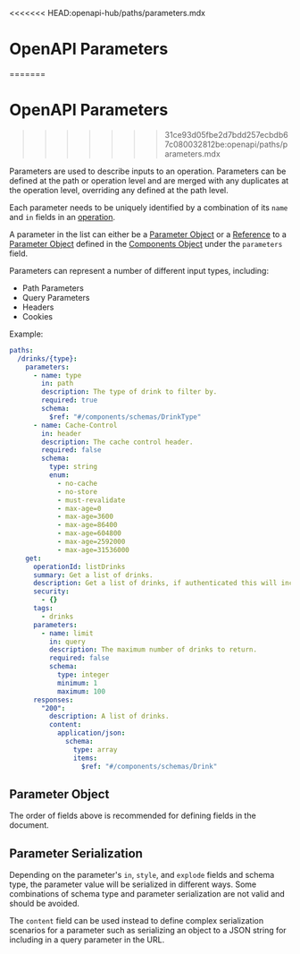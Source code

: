 <<<<<<< HEAD:openapi-hub/paths/parameters.mdx
# OpenAPI Parameters

=======

# OpenAPI Parameters
>>>>>>> 31ce93d05fbe2d7bdd257ecbdb67c080032812be:openapi/paths/parameters.mdx

Parameters are used to describe inputs to an operation. Parameters can be defined at the path or operation level and are merged with any duplicates at the operation level, overriding any defined at the path level.

Each parameter needs to be uniquely identified by a combination of its `name` and `in` fields in an [operation](/openapi/paths/operations).

A parameter in the list can either be a [Parameter Object](/openapi/paths/parameters#parameter-object) or a [Reference](/openapi/references) to a [Parameter Object](/openapi/paths/parameters#parameter-object) defined in the [Components Object](/openapi/components) under the `parameters` field.

Parameters can represent a number of different input types, including:

- Path Parameters
- Query Parameters
- Headers
- Cookies

Example:

```yaml
paths:
  /drinks/{type}:
    parameters:
      - name: type
        in: path
        description: The type of drink to filter by.
        required: true
        schema:
          $ref: "#/components/schemas/DrinkType"
      - name: Cache-Control
        in: header
        description: The cache control header.
        required: false
        schema:
          type: string
          enum:
            - no-cache
            - no-store
            - must-revalidate
            - max-age=0
            - max-age=3600
            - max-age=86400
            - max-age=604800
            - max-age=2592000
            - max-age=31536000
    get:
      operationId: listDrinks
      summary: Get a list of drinks.
      description: Get a list of drinks, if authenticated this will include stock levels and product codes otherwise it will only include public information.
      security:
        - {}
      tags:
        - drinks
      parameters:
        - name: limit
          in: query
          description: The maximum number of drinks to return.
          required: false
          schema:
            type: integer
            minimum: 1
            maximum: 100
      responses:
        "200":
          description: A list of drinks.
          content:
            application/json:
              schema:
                type: array
                items:
                  $ref: "#/components/schemas/Drink"
```

## Parameter Object

<Table
  title="Parameter Object Fields"
  data={[
    {
      field: "`name`",
      type: "String",
      required: "✅",
      description: "The **case sensitive** name of the parameter. This **_must_** be unique when combined with the `in` field.\nIf the `in` field is `path`, then this field **_must_** be referenced in the owning path."
    },
    {
      field: "`in`",
      type: "String",
      required: "✅",
      description: "The type or location of the parameter. The available types are:\n- `path` - A templated parameter defined within the path.\n- `query` - A query parameter passed via the URL.\n- `header` - A header parameter passed via HTTP headers.\n- `cookie` - A cookie parameter passed via HTTP cookies."
    },
    {
      field: "`description`",
      type: "String",
      required: "",
      description: "A description of the parameter. This may contain [CommonMark syntax](https://spec.commonmark.org/) to provide a rich description."
    },
    {
      field: "`required`",
      type: "Boolean",
      required: "",
      description: "Whether the parameter is required. If the `in` field is `path`, then this field is **always** required and **_must_** be `true`. Defaults to `false`."
    },
    {
      field: "`deprecated`",
      type: "Boolean",
      required: "",
      description: "Whether the parameter is deprecated. Defaults to `false`."
    },
    {
      field: "`style`",
      type: "String",
      required: "",
      description: "Describes how the parameter value will be serialized depending on the `in` field. The available styles are `matrix`, `label`, `form`, `simple`, `spaceDelimited`, `pipeDelimited`, and `deepObject`.\n\nThe default style depends on the `in` field:\n- `path` - `simple`\n- `query` - `form`\n- `header` - `simple`\n- `cookie` - `form`\n\nSee the [path](https://www.speakeasy.com/openapi/paths/parameters/path-parameters), [header](https://www.speakeasy.com/openapi/paths/parameters/header-parameters), [query](https://www.speakeasy.com/openapi/paths/parameters/query-parameters), and [cookie](https://www.speakeasy.com/openapi/paths/parameters/cookie-parameters) parameter sections for more details."
    },
    {
      field: "`explode`",
      type: "Boolean",
      required: "",
      description: "Whether the parameter value will be exploded, based on the parameter type. Defaults to `true` when `style` is `form`, otherwise `false`.\n\nSee the [path](https://www.speakeasy.com/openapi/paths/parameters/path-parameters), [header](https://www.speakeasy.com/openapi/paths/parameters/header-parameters), [query](https://www.speakeasy.com/openapi/paths/parameters/query-parameters), and [cookie](https://www.speakeasy.com/openapi/paths/parameters/cookie-parameters) parameter sections for more details."
    },
    {
      field: "`schema`",
      type: "[Schema Object](/openapi/schemas)",
      required: "",
      description: "A schema or reference to a schema that defines the type of the parameter. This is **_required_** unless `content` is defined.\n\n**Note: OpenAPI 3.0.x supports [OpenAPI Reference Objects](/openapi/references#openapi-reference-object) here as the value. OpenAPI 3.1.x uses the [JSON Schema Referencing](/openapi/schemas#json-schema--openapi) format.**"
    },
    {
      field: "`content`",
      type: "[Content](/openapi/paths/operations/content)",
      required: "",
      description: "A map of [Media Type Objects](/openapi/paths/operations/content#media-type-object) that defines the possible media types that can be used for the parameter. This is **_required_** unless `schema` is defined."
    },
    {
      field: "`allowEmptyValue`",
      type: "Boolean",
      required: "",
      description: "Whether the parameter value can be empty. Only used if `in` is `query`. Defaults to `false`."
    },
    {
      field: "`allowReserved`",
      type: "Boolean",
      required: "",
      description: "Whether the parameter value can contain reserved characters as defined by [RFC 3986](https://www.rfc-editor.org/rfc/rfc3986). Only used if `in` is `query`. Defaults to `false`."
    },
    {
      field: "`example`",
      type: "Any",
      required: "",
      description: "An example of the parameter's value. This is ignored if the `examples` field is defined."
    },
    {
      field: "`examples`",
      type: "[Examples](/openapi/examples)",
      required: "",
      description: "A map of [Example Objects](/openapi/examples) and/or [OpenAPI Reference Objects](/openapi/references#openapi-reference-object) that define the possible examples of the parameter's value."
    },
    {
      field: "`x-*`",
      type: "[Extensions](/openapi/extensions)",
      required: "",
      description: "Any number of extension fields can be added to the parameter object that can be used by tooling and vendors."
    }
  ]}
  columns={[
    {
      key: "field",
      header: "Field"
    },
    {
      key: "type",
      header: "Type"
    },
    {
      key: "required",
      header: "Required"
    },
    {
      key: "description",
      header: "Description"
    }
  ]}
/>

The order of fields above is recommended for defining fields in the document.

## Parameter Serialization

Depending on the parameter's `in`, `style`, and `explode` fields and schema type, the parameter value will be serialized in different ways. Some combinations of schema type and parameter serialization are not valid and should be avoided.

The `content` field can be used instead to define complex serialization scenarios for a parameter such as serializing an object to a JSON string for including in a query parameter in the URL.
